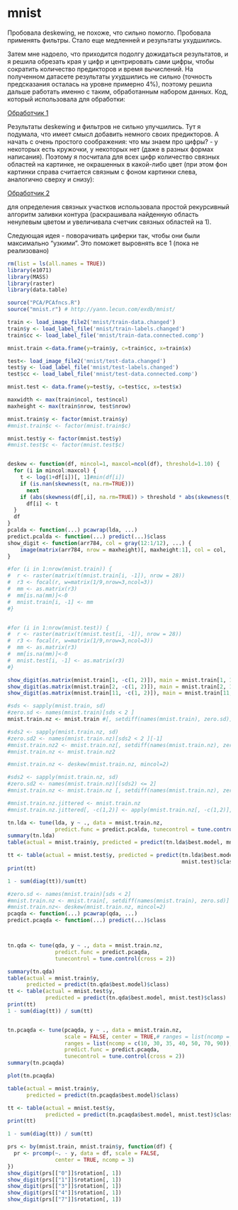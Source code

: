mnist
========

Пробовала deskewing, не похоже, что сильно помогло. Пробовала применять фильтры. Стало еще медленней и результаты ухудшились.

Затем мне надоело, что приходится подолгу дожидаться результатов, и я решила обрезать края у цифр и центрировать сами цифры, чтобы сократить количество предикторов и время вычислений. На полученном датасете результаты ухудшились не сильно (точность предсказания осталась на уровне примерно 4%), поэтому решила дальше работать именно с таким, обработанным набором данных. Код, который использовала для обработки:

[Обработчик 1](preprocessor.R)

Результаты deskewing и фильтров не сильно улучшились. Тут я подумала, что имеет смысл добавить немного своих предикторов. А начать с очень простого соображения: что мы знаем про цифры? - у некоторых есть кружочки, у некоторых нет (даже в разных формах написания). Поэтому я посчитала для всех цифр количество связных областей на картинке, не окрашенных в какой-либо цвет (при этом фон картинки справа считается связным с фоном картинки слева, аналогично сверху и снизу):

[Обработчик 2](preprocessor_2.R)

для определения связных участков использовала простой рекурсивный алгоритм заливки контура (раскрашивала найденную область ненулевым цветом и увеличивала счетчик связных областей на 1).

Следующая идея - поворачивать циферки так, чтобы они были максимально "узкими". Это поможет выровнять все 1 (пока не реализовано)

```r
rm(list = ls(all.names = TRUE))
library(e1071)
library(MASS)
library(raster)
library(data.table)

source("PCA/PCAfncs.R")
source("mnist.r") # http://yann.lecun.com/exdb/mnist/

train <- load_image_file2('mnist/train-data.changed')
train$y <- load_label_file('mnist/train-labels.changed')
train$cc <- load_label_file('mnist/train-data.connected.comp')

mnist.train <-data.frame(y=train$y, c=train$cc, x=train$x)

test<- load_image_file2('mnist/test-data.changed')
test$y <- load_label_file('mnist/test-labels.changed')
test$cc <- load_label_file('mnist/test-data.connected.comp')

mnist.test <- data.frame(y=test$y, c=test$cc, x=test$x)

maxwidth <- max(train$ncol, test$ncol)
maxheight <- max(train$nrow, test$nrow)

mnist.train$y <- factor(mnist.train$y)
#mnist.train$c <- factor(mnist.train$c)

mnist.test$y <- factor(mnist.test$y)
#mnist.test$c <- factor(mnist.test$c)


deskew <- function(df, mincol=1, maxcol=ncol(df), threshold=1.10) {
  for (i in mincol:maxcol) {
    t <- log(1+df[i])[, 1]#min(df[i])
    if (is.nan(skewness(t, na.rm=TRUE)))
      next 
    if (abs(skewness(df[,i], na.rm=TRUE)) > threshold * abs(skewness(t, na.rm=TRUE)))
      df[i] <- t
  }
  df
}
pcalda <- function(...) pcawrap(lda, ...)
predict.pcalda <- function(...) predict(...)$class
show_digit <- function(arr784, col = gray(12:1/12), ...) {
    image(matrix(arr784, nrow = maxheight)[, maxheight:1], col = col, ...)
}

#for (i in 1:nrow(mnist.train)) {
#  r <- raster(matrix(t(mnist.train[i, -1]), nrow = 28))
#  r3 <- focal(r, w=matrix(1/9,nrow=3,ncol=3))
#  mm <- as.matrix(r3)
#  mm[is.na(mm)]<-0
#  mnist.train[i, -1] <- mm
#}


#for (i in 1:nrow(mnist.test)) {
#  r <- raster(matrix(t(mnist.test[i, -1]), nrow = 28))
#  r3 <- focal(r, w=matrix(1/9,nrow=3,ncol=3))
#  mm <- as.matrix(r3)
#  mm[is.na(mm)]<-0
#  mnist.test[i, -1] <- as.matrix(r3)
#}
```

```r

show_digit(as.matrix(mnist.train[1, -c(1, 2)]), main = mnist.train[1, 1])
show_digit(as.matrix(mnist.train[2, -c(1, 2)]), main = mnist.train[2, 1])
show_digit(as.matrix(mnist.train[11, -c(1, 2)]), main = mnist.train[11, 1])

#sds <- sapply(mnist.train, sd)
#zero.sd <- names(mnist.train)[sds < 2 ]
mnist.train.nz <- mnist.train #[, setdiff(names(mnist.train), zero.sd)]

#sds2 <- sapply(mnist.train.nz, sd)
#zero.sd2 <- names(mnist.train.nz)[sds2 < 2 ][-1]
#mnist.train.nz2 <- mnist.train.nz[, setdiff(names(mnist.train.nz), zero.sd2)]
#mnist.train.nz <- mnist.train.nz2 

#mnist.train.nz <- deskew(mnist.train.nz, mincol=2)

#sds2 <- sapply(mnist.train.nz, sd)
#zero.sd2 <- names(mnist.train.nz)[(sds2) <= 2]
#mnist.train.nz <- mnist.train.nz [, setdiff(names(mnist.train.nz), zero.sd2)]
```

```r
#mnist.train.nz.jittered <- mnist.train.nz
#mnist.train.nz.jittered[, -c(1,2)] <- apply(mnist.train.nz[, -c(1,2)], 2, jitter)

tn.lda <- tune(lda, y ~ ., data = mnist.train.nz,
               predict.func = predict.pcalda, tunecontrol = tune.control(cross = 2))
summary(tn.lda)
table(actual = mnist.train$y, predicted = predict(tn.lda$best.model, mnist.train)$class)

tt <- table(actual = mnist.test$y, predicted = predict(tn.lda$best.model,
                                                       mnist.test)$class)
print(tt)

1 - sum(diag(tt))/sum(tt)
```

```r
#zero.sd <- names(mnist.train)[sds < 2]
#mnist.train.nz <- mnist.train[, setdiff(names(mnist.train), zero.sd)]
#mnist.train.nz<- deskew(mnist.train.nz, mincol=2)
pcaqda <- function(...) pcawrap(qda, ...)
predict.pcaqda <- function(...) predict(...)$class



tn.qda <- tune(qda, y ~ ., data = mnist.train.nz,
               predict.func = predict.pcaqda,
               tunecontrol = tune.control(cross = 2))

summary(tn.qda)
table(actual = mnist.train$y,
      predicted = predict(tn.qda$best.model)$class)
tt <- table(actual = mnist.test$y,
            predicted = predict(tn.qda$best.model, mnist.test)$class)
print(tt)
1 - sum(diag(tt)) / sum(tt)


tn.pcaqda <- tune(pcaqda, y ~ ., data = mnist.train.nz,
                  scale = FALSE, center = TRUE,# ranges = list(ncomp = c(1, 10, 20, 40, 50)),
                  ranges = list(ncomp = c(10, 30, 35, 40, 50, 70, 90)),
                  predict.func = predict.pcaqda,
                  tunecontrol = tune.control(cross = 2))
summary(tn.pcaqda)

plot(tn.pcaqda)

table(actual = mnist.train$y,
      predicted = predict(tn.pcaqda$best.model)$class)

tt <- table(actual = mnist.test$y,
            predicted = predict(tn.pcaqda$best.model, mnist.test)$class)
print(tt)

1 - sum(diag(tt)) / sum(tt)
```

```r
prs <- by(mnist.train, mnist.train$y, function(df) {
  pr <- prcomp(~. - y, data = df, scale = FALSE,
               center = TRUE, ncomp = 3)
})
show_digit(prs[["0"]]$rotation[, 1])
show_digit(prs[["1"]]$rotation[, 1])
show_digit(prs[["3"]]$rotation[, 1])
show_digit(prs[["4"]]$rotation[, 1])
show_digit(prs[["7"]]$rotation[, 1])
```
